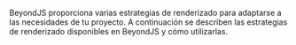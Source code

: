 
<DocHeader pretitle="Frontend" title="Renderizado" />

BeyondJS proporciona varias estrategias de renderizado
para adaptarse a las necesidades de tu proyecto.
A continuación se describen las estrategias de renderizado disponibles en BeyondJS y cómo utilizarlas.

<Title tag="h2" text="CSR(Client Side Rendering)" />

El renderizado Client Side (CSR) es una estrategia en la cual el navegador del
cliente se encarga de generar la vista final utilizando JavaScript y es el tipo de renderizado
por defecto en <BeyondJS/>. Esto significa que el contenido de la página se carga de forma dinámica en el navegador,
en lugar de ser generado previamente en el servidor.

Con esta configuración, estamos indicando que nuestro widget utilizará el renderizado Client Side.
Por defecto, la propiedad csr tiene el valor true, por lo que no es necesario especificarla
si deseamos utilizar el renderizado CSR.

<Title tag="h2" text="SR (Static Rendering)" />

La estrategia SR (Static Rendering) es una estrategia en la cual ya existe un HTML armado y listo para ser renderizado, no
es necesario interactuar con el servidor o con algún framework ya que el recurso al estar armado sólo debe solicitarse.

Para utilizar esta estrategia, debes definir una propiedad "render" en el
archivo module.json de tu módulo, con el valor de un arreglo de
strings que contengan cada una de las rutas definidas para cada página o recurso solicitado.

<CodeBox title="module.json">

{`{"widget": {

        "render": {
            "sr": [
                "/path/to/page1",
                "/path/to/page2"
            ]
        }
    }

}
`}

</CodeBox>

<Title tag="h2" text="SSR (Server Side Rendering)" />

La estrategia de renderizado SSR (Server Side Rendering) en BeyondJS se enfoca en
generar el HTML de un componente o widget en el lado del servidor antes
de enviarlo al cliente. Esto permite cargar la estructura de datos del
componente de manera rápida y evitar la necesidad de que intervengan paquetes,
dependencias o frameworks del lado del cliente para su carga.

Para habilitar el SSR en un módulo o widget, se debe agregar una propiedad "ssr"
en la configuración del bundle (widget) en el archivo "module.json" del módulo.
Esta propiedad debe ser un booleano que indique si está activa la renderización del lado servidor.

Además, es necesario definir una propiedad "createStore" en el Controlador
de la vista. Esta propiedad es un getter que devuelve un objeto de tipo IWidgetStore
que debe contener tres métodos principales:

-   `toJSON` : se encarga de devolver la data que el widget va a consumir del servidor.
    Este método se encarga de serializar la respuesta HTML para que pueda ser enviada al cliente
    y mostrada en pantalla.
-   `hydrate`:se encarga de hidratar o actualizar el HTML en el cliente.
    Tiene como premisa que el estado previamente renderizado en el servidor
    coincida con el estado que se va a devolver al cliente. Este proceso se llama hydrate y es
    el encargado de sincronizar el estado del cliente con el estado del servidor.
-   `fetch` es utilizado tanto en la estrategia SSR como en
    la estrategia CSR (Client Side Rendering) y se encarga de procesar la data del
    Store y disponibilizarla. Este método se ejecuta tanto en el cliente como en el servidor,
    según la estrategia utilizada. Es responsable de recuperar la data necesaria
    para renderizar el widget, ya sea desde el servidor o desde el cliente.

<CodeBox title="module.json">
    {`{
    "widget": {
        "name": "mi-widget",
        "type": "page",
        "route": "/mi-pagina",
        "render": {
            "ssr": true
        }
    }

}`}

</CodeBox>

<Title tag="h2" text="Renderizado Hibrido (SSR y CSR)" data-menu="Renderizado Hibrido" />

BeyondJS permite utilizar tanto el renderizado del lado cliente (CSR) como el
renderizado del lado servidor (SSR) de manera conjunta, lo que se conoce como renderizado híbrido.

En este tipo de renderizado, se utiliza el SSR para generar un HTML inicial que se entrega al cliente,
mejorando la experiencia de carga de la página. Una vez que el navegador recibe el HTML inicial, el framework de vista
correspondiente se encarga de actualizar y manejar la vista según la interacción del usuario.

Para habilitar el renderizado híbrido en un widget de BeyondJS, debemos definir en el `module.json` del módulo una propiedad render, la cual es un objeto con tres posibles entradas:

<CodeBox title="module.json">
    {`{
    "widget": {
        "render": {
            "ssr": true,
            "csr": true
        }
    }
}`}

</CodeBox>
